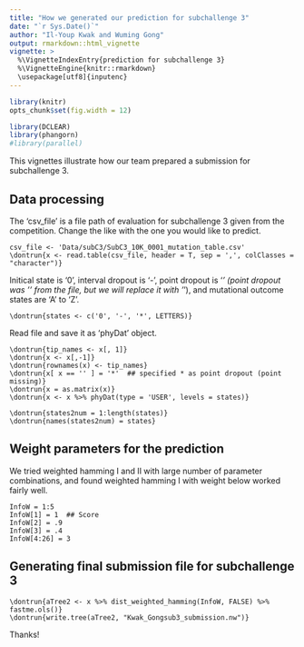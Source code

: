 ```yaml
---
title: "How we generated our prediction for subchallenge 3"
date: "`r Sys.Date()`"
author: "Il-Youp Kwak and Wuming Gong"
output: rmarkdown::html_vignette
vignette: >
  %\VignetteIndexEntry{prediction for subchallenge 3}
  %\VignetteEngine{knitr::rmarkdown}
  \usepackage[utf8]{inputenc}
---
```


```r
library(knitr)
opts_chunk$set(fig.width = 12)
```

```r
library(DCLEAR)
library(phangorn)
#library(parallel)

```

This vignettes illustrate how our team prepared a submission for subchallenge 3. 

## Data processing


The 'csv_file' is a file path of evaluation for subchallenge 3 given from the competition.
Change the like with the one you would like to predict.

```
csv_file <- 'Data/subC3/SubC3_10K_0001_mutation_table.csv'
\dontrun{x <- read.table(csv_file, header = T, sep = ',', colClasses = "character")}
```

Initical state is '0', interval dropout is '-', point dropout is '*' (point dropout was '' from the file, but we will replace it with '*'), and mutational outcome states are 'A' to 'Z'. 

```
\dontrun{states <- c('0', '-', '*', LETTERS)}
```

Read file and save it as 'phyDat' object.
```
\dontrun{tip_names <- x[, 1]}
\dontrun{x <- x[,-1]}
\dontrun{rownames(x) <- tip_names}
\dontrun{x[ x == '' ] = '*'  ## specified * as point dropout (point missing)} 
\dontrun{x = as.matrix(x)}
\dontrun{x <- x %>% phyDat(type = 'USER', levels = states)}

\dontrun{states2num = 1:length(states)}
\dontrun{names(states2num) = states}
```

## Weight parameters for the prediction

We tried weighted hamming I and II with large number of parameter combinations, and found weighted hamming I with weight below worked fairly well. 

```
InfoW = 1:5
InfoW[1] = 1  ## Score 
InfoW[2] = .9
InfoW[3] = .4
InfoW[4:26] = 3
```

## Generating final submission file for subchallenge 3

```
\dontrun{aTree2 <- x %>% dist_weighted_hamming(InfoW, FALSE) %>% fastme.ols()}
\dontrun{write.tree(aTree2, "Kwak_Gongsub3_submission.nw")}

```

Thanks!

